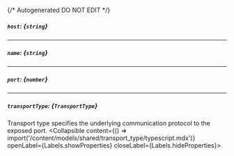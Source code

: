 {/* Autogenerated DO NOT EDIT  */}

##### `host`: *{`string`}*

---
##### `name`: *{`string`}*

---
##### `port`: *{`number`}*

---
##### `transportType`: *{`TransportType`}*
Transport type specifies the underlying communication protocol to the exposed port.
<Collapsible content={() => import('/content/models/shared/transport_type/typescript.mdx')} openLabel={Labels.showProperties} closeLabel={Labels.hideProperties}>
</Collapsible>


